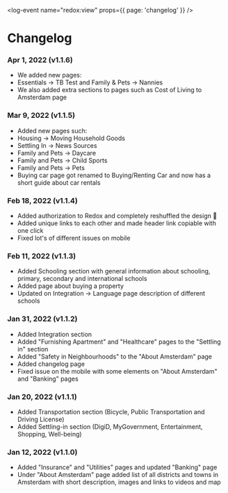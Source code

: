 <log-event name="redox:view" props={{ page: 'changelog' }} />

# Changelog

### Apr 1, 2022 (v1.1.6)
- We added new pages:
- Essentials -> TB Test and Family & Pets -> Nannies
- We also added extra sections to pages such as Cost of Living to Amsterdam page

### Mar 9, 2022 (v1.1.5)
- Added new pages such:
- Housing -> Moving Household Goods
- Settling In -> News Sources
- Family and Pets -> Daycare
- Family and Pets -> Child Sports
- Family and Pets -> Pets
- Buying car page got renamed to Buying/Renting Car and now has a short guide about car rentals

### Feb 18, 2022 (v1.1.4)
- Added authorization to Redox and completely reshuffled the design 🥳
- Added unique links to each other and made header link copiable with one click
- Fixed lot's of different issues on mobile

### Feb 11, 2022 (v1.1.3)
- Added Schooling section with general information about schooling, primary, secondary and international schools
- Added page about buying a property
- Updated on Integration -> Language page description of different schools

### Jan 31, 2022 (v1.1.2)
- Added Integration section
- Added "Furnishing Apartment" and "Healthcare" pages to the "Settling in" section
- Added "Safety in Neighbourhoods" to the "About Amsterdam" page
- Added changelog page
- Fixed issue on the mobile with some elements on "About Amsterdam" and "Banking" pages

### Jan 20, 2022 (v1.1.1)
- Added Transportation section (Bicycle, Public Transportation and Driving License)
- Added Settling-in section (DigiD, MyGovernment, Entertainment, Shopping, Well-being)

### Jan 12, 2022 (v1.1.0)
- Added "Insurance" and "Utilities" pages and updated "Banking" page
- Under "About Amsterdam" page added list of all districts and towns in Amsterdam with short description, images and links to videos and map
